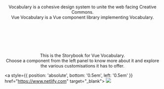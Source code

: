 
<Meta title = 'Vue Vocabulary/Introduction'/>

<center>
  <svg width="250" height="41" viewBox="0 0 250 41" xmlns="http://www.w3.org/2000/svg" class="has-text-black">
    <use href="https://raw.githubusercontent.com/creativecommons/vocabulary/master/readme_assets/vocabulary_logo.svg?sanitize=true"></use>
  </svg>

  <p class="text-normal">
    Vocabulary is a cohesive design system to unite the web facing Creative Commons.<br/>
    Vue Vocabulary is a Vue component library implementing Vocabulary.
  </p>

  <a href="https://github.com/creativecommons/vue-vocabulary" class="github-corner">
    <svg width="80" height="80" viewBox="0 0 250 250" xmlns="http://www.w3.org/2000/svg">
      <use href={`${gitHubCornerSvg}#githubcorner`}></use>
    </svg>
  </a>

  <p class="text-normal">
    This is the Storybook for Vue Vocabulary.<br/>
    Choose a component from the left panel to know more about it and explore the various customisations it has to offer.
  </p>
</center>

<a style={{ position: 'absolute', bottom: '0.5em', left: '0.5em' }} href="https://www.netlify.com" target="_blank">
  <img src="https://www.netlify.com/img/global/badges/netlify-light.svg"/>
</a>
